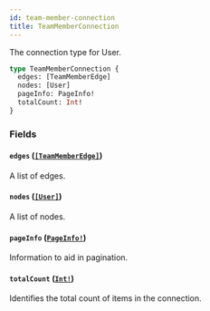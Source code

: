 ```yaml
---
id: team-member-connection
title: TeamMemberConnection
---
```


The connection type for User.

```graphql
type TeamMemberConnection {
  edges: [TeamMemberEdge]
  nodes: [User]
  pageInfo: PageInfo!
  totalCount: Int!
}
```

### Fields

#### `edges` ([`[TeamMemberEdge]`](/docs/api/objects/team-member-edge))

A list of edges.

#### `nodes` ([`[User]`](/docs/api/objects/user))

A list of nodes.

#### `pageInfo` ([`PageInfo!`](/docs/api/objects/page-info))

Information to aid in pagination.

#### `totalCount` ([`Int!`](/docs/api/scalars/int))

Identifies the total count of items in the connection.
